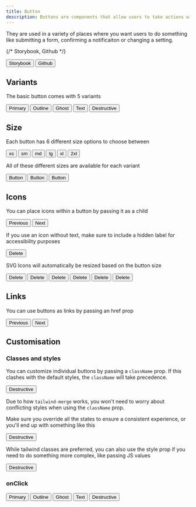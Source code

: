 ```yaml
---
title: Button
description: Buttons are components that allow users to take actions within your website or app.
---
```



They are used in a variety of places where you want users to do something like submitting a form, confirming a notificaiton or changing a setting.

{/* Storybook, Github */}

<div className='not-prose flex gap-2'>
  <Button variant='outline' size='xs'>
    Storybook
  </Button>
  <Button variant='outline' size='xs'>
    Github
  </Button>
</div>

## Variants

The basic button comes with 5 variants

<div className='not-prose border rounded-lg p-6 flex items-center justify-center gap-2'>
  <Button variant='primary'>Primary</Button>
  <Button variant='outline'>Outline</Button>
  <Button variant='ghost'>Ghost</Button>
  <Button variant='text'>Text</Button>
  <Button variant='destructive'>Destructive</Button>
</div>

## Size

Each button has 6 different size options to choose between

<div className='not-prose border rounded-lg p-6 flex items-center justify-center gap-2'>
  <Button variant='primary' size='xs'>
    xs
  </Button>
  <Button variant='primary' size='sm'>
    sm
  </Button>
  <Button variant='primary' size='md'>
    md
  </Button>
  <Button variant='primary' size='lg'>
    lg
  </Button>
  <Button variant='primary' size='xl'>
    xl
  </Button>
  <Button variant='primary' size='2xl'>
    2xl
  </Button>
</div>

All of these different sizes are available for each variant

<div className='not-prose border rounded-lg p-6 flex items-center justify-center gap-2'>
  <Button variant='primary' size='xs'>
    Button
  </Button>
  <Button variant='ghost' size='md'>
    Button
  </Button>
  <Button variant='destructive' size='xl'>
    Button
  </Button>
</div>

## Icons

You can place icons within a button by passing it as a child

<div className='not-prose border rounded-lg p-6 flex items-center justify-center gap-2'>
  <Button variant='primary'>
    <ArrowLeftIcon /> Previous
  </Button>
  <Button variant='primary'>
    Next <ArrowRightIcon />
  </Button>
</div>

If you use an icon without text, make sure to include a hidden label for accessibility purposes

<div className='not-prose border rounded-lg p-6 flex items-center justify-center gap-2'>
  <Button variant='destructive'>
    <span className='sr-only'>Delete</span>
    <Trash01Icon />
  </Button>
</div>

SVG Icons will automatically be resized based on the button size

<div className='not-prose border rounded-lg p-6 flex items-center justify-center gap-2'>
  <Button variant='destructive' size='xs'>
    <span className='sr-only'>Delete</span>
    <Trash01Icon />
  </Button>
  <Button variant='destructive' size='sm'>
    <span className='sr-only'>Delete</span>
    <Trash01Icon />
  </Button>
  <Button variant='destructive' size='md'>
    <span className='sr-only'>Delete</span>
    <Trash01Icon />
  </Button>
  <Button variant='destructive' size='lg'>
    <span className='sr-only'>Delete</span>
    <Trash01Icon />
  </Button>
  <Button variant='destructive' size='xl'>
    <span className='sr-only'>Delete</span>
    <Trash01Icon />
  </Button>
  <Button variant='destructive' size='2xl'>
    <span className='sr-only'>Delete</span>
    <Trash01Icon />
  </Button>
</div>

## Links

You can use buttons as links by passing an href prop

<div className='not-prose border rounded-lg p-6 flex items-center justify-center gap-2'>
  <Button variant='primary' href='#icons'>
    Previous
  </Button>
  <Button variant='primary' href='#onclick'>
    Next
  </Button>
</div>

## Customisation

### Classes and styles

You can customize individual buttons by passing a `className` prop. If this clashes with the default styles, the `className` will take precedence.

<div className='not-prose border rounded-lg p-6 flex items-center justify-center gap-2'>
  <Button variant='destructive' className='bg-amber-500 hover:bg-amber-400 focus:bg-amber-400 border-amber-500'>
    Destructive
  </Button>
</div>

Due to how `tailwind-merge` works, you won't need to worry about conflicting styles when using the `className` prop.

Make sure you override all the states to ensure a consistent experience, or you'll end up with something like this

<div className='not-prose border rounded-lg p-6 flex items-center justify-center gap-2'>
  <Button variant='destructive' className='bg-amber-500'>
    Destructive
  </Button>
</div>

While tailwind classes are preferred, you can also use the style prop if you need to do something more complex, like passing JS values

<div className='not-prose border rounded-lg p-6 flex items-center justify-center gap-2'>
  <Button variant='destructive' style={{ width: '16rem' }}>
    Destructive
  </Button>
</div>

### onClick

<div className='not-prose border rounded-lg p-6 flex items-center justify-center gap-2'>
  <Button variant='primary'>Primary</Button>
  <Button variant='outline'>Outline</Button>
  <Button variant='ghost'>Ghost</Button>
  <Button variant='text'>Text</Button>
  <Button variant='destructive'>Destructive</Button>
</div>
